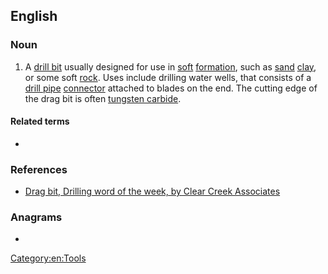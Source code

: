 ==English==

===Noun===
{{en-noun}}

# A [[drill bit]] usually designed for use in [[soft]] [[formation]], such as [[sand]] [[clay]], or some soft [[rock]]. Uses include drilling water wells, that consists of a [[drill pipe]] [[connector]] attached to blades on the end. The cutting edge of the drag bit is often [[tungsten carbide]].

====Related terms====
* {{l|en|chevron bit}}

===References===
* [http://www.clearcreekassociates.com/wordarchive/dragbit.htm Drag bit, Drilling word of the week, by Clear Creek Associates]

===Anagrams===
* {{l|en|dirtbag}}

[[Category:en:Tools]]